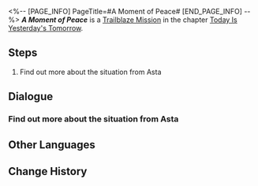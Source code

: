 <%-- [PAGE_INFO]
PageTitle=#A Moment of Peace#
[END_PAGE_INFO] --%>
{{Stub|Dialogue.}}
{{Mission Infobox
|id            = 1000300
|title         = 
|image         = {{subst:void|<!--$UPLOAD:<<SpriteOutput/Chronicle/1000300_f.png>-<Mission A Moment of Peace Stelle.png>-<Fate's Atlas Images>>-->}}{{subst:void|<!--$UPLOAD:<<SpriteOutput/Chronicle/1000300_m.png>-<Mission A Moment of Peace Caelus.png>-<Fate's Atlas Images>>-->}}
<gallery>
Mission A Moment of Peace Stelle.png|Stelle
Mission A Moment of Peace Caelus.png|Caelus
</gallery>
|type          = Trailblaze
|event_name    = 
|chapter       = Today Is Yesterday's Tomorrow
|requirements  = [[Trailblaze Mission]] ''[[Eye of the Storm]]'' completed
|summary       = Himeko, who helped you before, has finally made her appearance. Her composed and confident posture almost makes you forget about the fact that they are also outsiders who were dragged into this crisis.<br />At this point, not even Asta, the acting lead researcher of the space station, knows whether the crisis has subsided or persists...
|characters    = Trailblazer
|startLocation = [[Herta Space Station]] - [[Master Control Zone]]
|world         = Herta Space Station
|area          = Master Control Zone
|prev          = Eye of the Storm
|next          = Lingering Shadows
|rewards       = Trailblaze EXP*600; Stellar Jade*80; Credit*5,000
}}
'''''A Moment of Peace''''' is a [[Trailblaze Mission]] in the chapter [[Today Is Yesterday's Tomorrow]].

==Steps==
# Find out more about the situation from Asta

<!--
==Gameplay Notes==

--><!--
==Trial Character==

-->
==Dialogue==
{{Stub Dialogue}}

===Find out more about the situation from Asta===
{{Mission Description|type=trailblaze|location=Master Control Zone|Himeko, who helped you before, has finally made her appearance. Her relaxed and confident posture almost makes you forget about the fact that they're also outsiders who were dragged into this crisis.<br />At this point, only Asta, the acting lead researcher of the space station, knows whether the crisis has been adverted...}}
{{Dialogue Start}}
:{{tx}}
{{Dialogue End}}

==Other Languages==
{{Other Languages
|en   = A Moment of Peace
|zhs  = 宇宙安宁片刻
|zht  = 宇宙安寧片刻
|ja   = 宇宙の安らぎのひと時
|ko   = 찰나의 우주 평화
|es   = Momento de sosiego
|fr   = Un moment de paix
|ru   = Момент вселенского спокойствия
|th   = ช่วงเวลาอันเงียบสงบของจักรวาล
|vi   = Khoảnh Khắc Yên Bình Của Vũ Trụ
|de   = Moment des Friedens
|id   = Momen Kedamaian Galaksi
|pt   = Um Momento de Paz
}}

==Change History==
{{Change History|1.0}}
